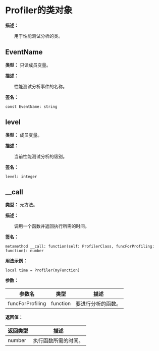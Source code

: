 # Profiler的类对象

**描述：**

&emsp;&emsp;用于性能测试分析的类。

## EventName

**类型：** 只读成员变量。

**描述：**

&emsp;&emsp;性能测试分析事件的名称。

**签名：**
```tl
const EventName: string
```

## level

**类型：** 成员变量。

**描述：**

&emsp;&emsp;当前性能测试分析的级别。

**签名：**
```tl
level: integer
```

## __call

**类型：** 元方法。

**描述：**

&emsp;&emsp;调用一个函数并返回执行所需的时间。

**签名：**
```tl
metamethod __call: function(self: ProfilerClass, funcForProfiling: function): number
```

**用法示例：**
```tl
local time = Profiler(myFunction)
```

**参数：**

| 参数名 | 类型 | 描述 |
| --- | --- | --- |
| funcForProfiling | function | 要进行分析的函数。 |

**返回值：**

| 返回类型 | 描述 |
| --- | --- |
| number | 执行函数所需的时间。 |